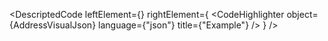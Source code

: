 
<DescriptedCode
  leftElement={<AddressDesc />}
  rightElement={
    <CodeHighlighter
      object={AddressVisualJson}
      language={"json"}
      title={"Example"}
    />
  }
/>

